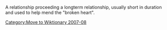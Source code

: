 [[Category:Move to Wiktionary 2007-08]]

A relationship proceeding a longterm relationship, usually short in duration and used to help mend the "broken heart".